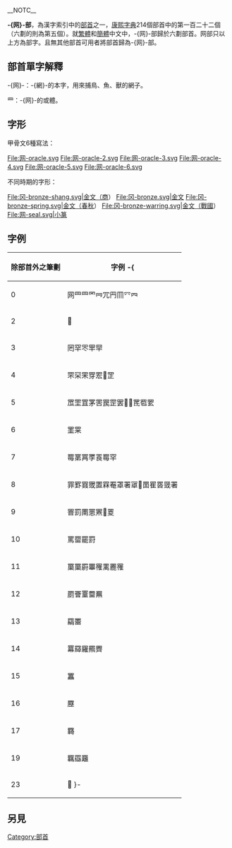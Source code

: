 __NOTC__
{{Kangxi Radical Infobox|122|uni=7F51
|meaning=[[网|网]]
|prev=缶
|next=羊
|pny= wǎng
|bopo= ㄨㄤˇ
|gr= woang
|wade= wang<sup>3</sup>
|jyutping= mong5
|yale= móhng
|hi= ボー, あみ bō, ami
|kanji= 網頭 amigashira
|hang= 그물 geumul
|hanja= 망 mang
}}

'''-{网}-部'''，為漢字索引中的[[部首|部首]]之一，[[康熙字典|康熙字典]]214個部首中的第一百二十二個（六劃的則為第五個）。就[[繁體|繁體]]和[[簡體|簡體]]中文中，-{网}-部歸於六劃部首。网部只以上方為部字。且無其他部首可用者將部首歸為-{网}-部。

== 部首單字解釋 ==

-{网}-：-{網}-的本字，用來捕鳥、魚、獸的網子。

罒：-{网}-的或體。

== 字形 ==
甲骨文6種寫法：
<gallery>
File:网-oracle.svg
File:网-oracle-2.svg
File:网-oracle-3.svg
File:网-oracle-4.svg
File:网-oracle-5.svg
File:网-oracle-6.svg
</gallery>
不同時期的字形：
<gallery>
File:冈-bronze-shang.svg|金文（商）
File:冈-bronze.svg|金文
File:冈-bronze-spring.svg|金文（春秋）
File:冈-bronze-warring.svg|金文（戰國）
File:网-seal.svg|小篆
</gallery>

==字例==
{| class="wikitable"
! 除部首外之筆劃!!字例
-{
|----
| 0 || 网⺫罒罓𦉰⺴䍏𦉫⺳𦉪
|----
| 2 || 𦉱
|----
| 3 || 罔罕罖䍐䍑
|----
| 4 || 罘罙䍒䍓䍔𦊂𦊆
|----
| 5 || 罛罜罝罞罟罠罡罢𦊚𦊛䍕䍖䍗
|----
| 6 || 罣䍘
|----
| 7 || 䍙罤罥罦䍚䍙罕
|----
| 8 || 罪罫罬罭置罧罨罩署𦋐𦋕䍛䍜䍝䍞署
|----
| 9 || 罯罰罱罳罴𦋦䍟
|----
| 10 || 罵罶罷罸
|----
| 11 || 罺罺罻罼罹䍠䍡罹
|----
| 12 || 罽罾罿羀䍢
|----
| 13 || 羂䍣
|----
| 14 || 羃羄羅羆䍤
|----
| 15 || 𦌵
|----
| 16 || 䍥
|----
| 17 || 羇
|----
| 19 || 羈羉䍦
|----
| 23 || 𦍉
}-
|}

==另見==
{{wiktionary|网}}

{{康熙部首}}
{{简体中文部首}}

[[Category:部首|Category:部首]]